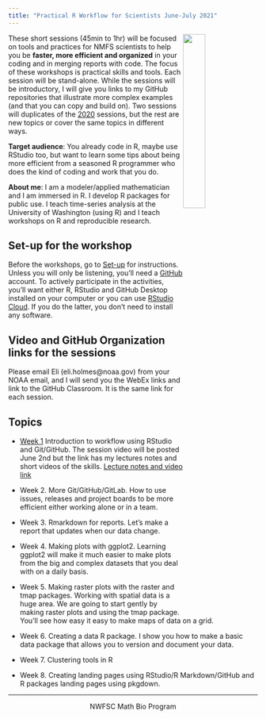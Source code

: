 ```yaml
---
title: "Practical R Workflow for Scientists June-July 2021"
---
```


<img style="float: right;" src="images/tools-logo-transparent.png" width=30%>

These short sessions (45min to 1hr) will be focused on tools and practices for NMFS scientists to help you be **faster, more efficient and organized** in your coding and in merging reports with code. The focus of these workshops is practical skills and tools. Each session will be stand-alone. While the sessions will be introductory, I will give you links to my GitHub repositories that illustrate more complex examples (and that you can copy and build on). Two sessions will duplicates of the [2020](https://github.com/RVerse-Tutorials/RWorkflow-NWFSC-2020) sessions, but the rest are new topics or cover the same topics in different ways.

**Target audience**: You already code in R, maybe use RStudio too, but want to learn some tips about being more efficient from a seasoned R programmer who does the kind of coding and work that you do.

**About me**: I am a modeler/applied mathematician and I am immersed in R. I develop R packages for public use. I teach time-series analysis at the University of Washington (using R) and I teach workshops on R and reproducible research.

## Set-up for the workshop

Before the workshops, go to [Set-up](set-up.html) for instructions. Unless you will only be listening, you'll need a [GitHub](https://github.com/) account. To actively participate in the activities, you'll want either R, RStudio and GitHub Desktop installed on your computer or you can use [RStudio Cloud](https://rstudio.cloud/). If you do the latter, you don't need to install any software.

## Video and GitHub Organization links for the sessions

Please email Eli (eli.holmes@noaa.gov) from your NOAA email, and I will send you the WebEx links and link to the GitHub Classroom. It is the same link for each session.

## Topics

* [Week 1](week1.html) Introduction to workflow using RStudio and Git/GitHub. The session video will be posted June 2nd but the link has my lectures notes and short videos of the skills. [Lecture notes and video link](week1.html)

* Week 2. More Git/GitHub/GitLab. How to use issues, releases and project boards to be more efficient either working alone or in a team.

* Week 3. Rmarkdown for reports. Let's make a report that updates when our data change.

* Week 4. Making plots with ggplot2. Learning ggplot2 will make it much easier to make plots from the big and complex datasets that you deal with on a daily basis.

* Week 5. Making raster plots with the raster and tmap packages. Working with spatial data is a huge area. We are going to start gently by making raster plots and using the tmap package. You'll see how easy it easy to make maps of data on a grid.

* Week 6. Creating a data R package. I show you how to make a basic data package that allows you to version and document your data.

* Week 7. Clustering tools in R

* Week 8. Creating landing pages using RStudio/R Markdown/GitHub and R packages landing pages using pkgdown.


<!--
Requests

ggplot
Bayesian stats
tidyverse verbs
collaboration with github/gitlab
tidyverse world.

-->

<hr>

<div style="text-align: center">
<i class="fas fa-cubes"></i> NWFSC Math Bio Program <i class="fas fa-cubes"></i>
</div>
